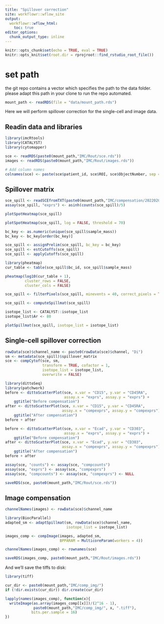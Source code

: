 ```yaml
---
title: "Spillover correction"
site: workflowr::wflow_site
output:
  workflowr::wflow_html:
    toc: true
editor_options:
  chunk_output_type: inline
---
```


```r
knitr::opts_chunk$set(echo = TRUE, eval = TRUE)
knitr::opts_knit$set(root.dir = rprojroot::find_rstudio_root_file())
```

# set path
the git repo contains a vector which specifies the path to the data folder. please adapt this path in your clone to run the repo automated.
```r
mount_path <- readRDS(file = "data/mount_path.rds")
```

Here we will perform spillover correction for the single-cell and image data.

## Readin data and libraries

```r
library(imcRtools)
library(CATALYST)
library(cytomapper)

sce <- readRDS(paste0(mount_path,"IMC/Rout/sce.rds"))
images <- readRDS(paste0(mount_path,"IMC/Rout/images.rds"))

# Add column names
colnames(sce) <- paste(sce$patient_id, sce$ROI, sce$ObjectNumber, sep = "_")
```

## Spillover matrix

```r
sce_spill <- readSCEfromTXT(paste0(mount_path,"IMC/compensation/20220201_IMMUcan_panel_1_1.10_compensation/"))
assay(sce_spill, "exprs") <- asinh(counts(sce_spill)/5)

plotSpotHeatmap(sce_spill)

plotSpotHeatmap(sce_spill, log = FALSE, threshold = 70)

bc_key <- as.numeric(unique(sce_spill$sample_mass))
bc_key <- bc_key[order(bc_key)]

sce_spill <- assignPrelim(sce_spill, bc_key = bc_key)
sce_spill <- estCutoffs(sce_spill)
sce_spill <- applyCutoffs(sce_spill)

library(pheatmap)
cur_table <- table(sce_spill$bc_id, sce_spill$sample_mass)

pheatmap(log10(cur_table + 1),
         cluster_rows = FALSE,
         cluster_cols = FALSE)

sce_spill <- filterPixels(sce_spill, minevents = 40, correct_pixels = TRUE)

sce_spill <- computeSpillmat(sce_spill)

isotope_list <- CATALYST::isotope_list
isotope_list$Ar <- 80

plotSpillmat(sce_spill, isotope_list = isotope_list)
```

## Single-cell spillover correction

```r
rowData(sce)$channel_name <- paste0(rowData(sce)$channel, "Di")
sm <- metadata(sce_spill)$spillover_matrix
sce <- compCytof(sce, sm, 
                 transform = TRUE, cofactor = 1,
                 isotope_list = isotope_list, 
                 overwrite = FALSE)

library(dittoSeq)
library(patchwork)
before <- dittoScatterPlot(sce, x.var = "CD15", y.var = "CD45RA",
                           assay.x = "exprs", assay.y = "exprs") +
    ggtitle("Before compensation")
after <- dittoScatterPlot(sce, x.var = "CD15", y.var = "CD45RA",
                          assay.x = "compexprs", assay.y = "compexprs") +
    ggtitle("After compensation")
before + after

before <- dittoScatterPlot(sce, x.var = "Ecad", y.var = "CD303",
                           assay.x = "exprs", assay.y = "exprs") +
    ggtitle("Before compensation")
after <- dittoScatterPlot(sce, x.var = "Ecad", y.var = "CD303",
                          assay.x = "compexprs", assay.y = "compexprs") +
    ggtitle("After compensation")
before + after

assay(sce, "counts") <- assay(sce, "compcounts") 
assay(sce, "exprs") <- assay(sce, "compexprs") 
assay(sce, "compcounts") <- assay(sce, "compexprs") <- NULL

saveRDS(sce, paste0(mount_path,"IMC/Rout/sce.rds"))
```

## Image compensation

```r
channelNames(images) <- rowData(sce)$channel_name

library(BiocParallel)
adapted_sm <- adaptSpillmat(sm, rowData(sce)$channel_name, 
                            isotope_list = isotope_list)

images_comp <- compImage(images, adapted_sm, 
                         BPPARAM = MulticoreParam(workers = 4))

channelNames(images_comp) <- rownames(sce)

saveRDS(images_comp, paste0(mount_path,"IMC/Rout/images.rds"))
```

And we'll save the tiffs to disk:

```r
library(tiff)

cur_dir <- paste0(mount_path,"IMC/comp_img/")
if (!dir.exists(cur_dir)) dir.create(cur_dir)

lapply(names(images_comp), function(x){
  writeImage(as.array(images_comp[[x]])/(2^16 - 1), 
             paste0(mount_path,"IMC/comp_img/", x, ".tiff"),
            bits.per.sample = 16)
})
```
